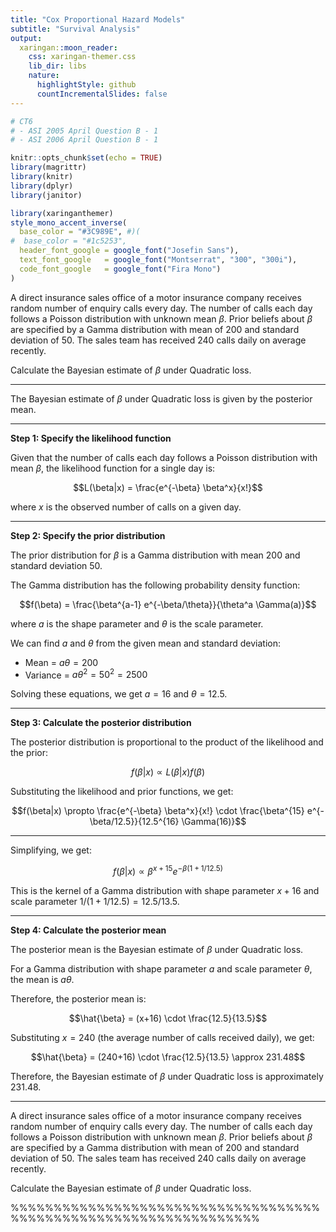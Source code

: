 ```yaml
---
title: "Cox Proportional Hazard Models"
subtitle: "Survival Analysis"
output:
  xaringan::moon_reader:
    css: xaringan-themer.css
    lib_dir: libs
    nature:
      highlightStyle: github
      countIncrementalSlides: false
---
```


```r

# CT6 
# - ASI 2005 April Question B - 1
# - ASI 2006 April Question B - 1

```

```r
knitr::opts_chunk$set(echo = TRUE)
library(magrittr)
library(knitr)
library(dplyr)
library(janitor)


```

```r
library(xaringanthemer)
style_mono_accent_inverse(
  base_color = "#3C989E", #)(
#  base_color = "#1c5253",
  header_font_google = google_font("Josefin Sans"),
  text_font_google   = google_font("Montserrat", "300", "300i"),
  code_font_google   = google_font("Fira Mono")
)
```


A direct insurance sales office of a motor insurance company receives random number of enquiry calls every day. The number of calls each day follows a Poisson distribution with unknown mean $\beta$.
Prior beliefs about $\beta$ are specified by a Gamma distribution with mean of 200 and standard deviation of 50. The sales team has received 240 calls daily on average recently.

Calculate the Bayesian estimate of $\beta$ under Quadratic loss.

---

The Bayesian estimate of $\beta$ under Quadratic loss is given by the posterior mean.

---

**Step 1: Specify the likelihood function**

Given that the number of calls each day follows a Poisson distribution with mean $\beta$, the likelihood function for a single day is:

$$L(\beta|x) = \frac{e^{-\beta} \beta^x}{x!}$$

where $x$ is the observed number of calls on a given day.

---

**Step 2: Specify the prior distribution**

The prior distribution for $\beta$ is a Gamma distribution with mean 200 and standard deviation 50. 

The Gamma distribution has the following probability density function:

$$f(\beta) = \frac{\beta^{a-1} e^{-\beta/\theta}}{\theta^a \Gamma(a)}$$

where $a$ is the shape parameter and $\theta$ is the scale parameter.

We can find $a$ and $\theta$ from the given mean and standard deviation:

* Mean = $a\theta = 200$
* Variance = $a\theta^2 = 50^2 = 2500$

Solving these equations, we get $a = 16$ and $\theta = 12.5$.

---

**Step 3: Calculate the posterior distribution**

The posterior distribution is proportional to the product of the likelihood and the prior:

$$f(\beta|x) \propto L(\beta|x) f(\beta)$$

Substituting the likelihood and prior functions, we get:

$$f(\beta|x) \propto \frac{e^{-\beta} \beta^x}{x!} \cdot \frac{\beta^{15} e^{-\beta/12.5}}{12.5^{16} \Gamma(16)}$$

---

Simplifying, we get:

$$f(\beta|x) \propto \beta^{x+15} e^{-\beta(1+1/12.5)}$$

This is the kernel of a Gamma distribution with shape parameter $x+16$ and scale parameter $1/(1+1/12.5) = 12.5/13.5$.

---

**Step 4: Calculate the posterior mean**

The posterior mean is the Bayesian estimate of $\beta$ under Quadratic loss. 

For a Gamma distribution with shape parameter $a$ and scale parameter $\theta$, the mean is $a\theta$.

Therefore, the posterior mean is:

$$\hat{\beta} = (x+16) \cdot \frac{12.5}{13.5}$$

Substituting $x = 240$ (the average number of calls received daily), we get:

$$\hat{\beta} = (240+16) \cdot \frac{12.5}{13.5} \approx 231.48$$

Therefore, the Bayesian estimate of $\beta$ under Quadratic loss is approximately 231.48.


---
\noindent
A direct insurance sales office of a motor insurance company receives random number of enquiry calls every day. The number of calls each day follows a Poisson distribution with unknown mean $\beta$.
Prior beliefs about $\beta$ are specified by a Gamma distribution with mean of 200 and standard deviation of 50. The sales team has received 240 calls daily on average recently.


\noindent Calculate the Bayesian estimate of $\beta$ under Quadratic loss.

%%%%%%%%%%%%%%%%%%%%%%%%%%%%%%%%%%%%%%%%%%%%%%%%%%%%%%%%%%%%%%%%%


\noindent \textbf{Solution}

\begin{itemize}
    \item Let the prior distribution of $\beta$ be Gamma distribution with parameters α and λ.
   \item Dividing Mean by Variance;
,
Thus


   \item The posterior distribution of $\beta$ is then given by:
this is similar to the pdf of Gamma distribution with parameters
.
   \item Under quadratic loss, the Bayesian estimate is given by the mean of the posterior distribution, which is
=
= 237.03
\end{itemize}
